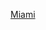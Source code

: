 {{US county navigation box
| template_name = 邁阿密縣 (印地安納州)
| collapse_state = 
| listclass = hlist
| county = 邁阿密縣
| state = 印地安納州

| map_image = Map of Indiana highlighting Miami County.svg
| map_caption = 
| map_size = 100x100

| seat = 秘魯

| title1 = [[都市]]
| body1 = 
* [[秘魯 (印地安納州)|秘魯]]

| title2 = [[鎮|市鎮]]
| body2  = 
* [[安博伊 (印地安納州)|安博伊]]
* [[邦克山 (印地安納州)|邦克山]]
* [[康弗斯 (印地安納州)|康弗斯]]‡ 
* [[丹佛 (印地安納州)|丹佛]]
* [[梅西 (印地安納州)|梅西]]

| title3 = [[行政鎮區]]
| body3  =
* [[艾倫鎮區 (印地安納州邁阿密縣)|艾倫]]
* [[巴特勒鎮區 (印地安納州邁阿密縣)|巴特勒]]
* [[克萊鎮區 (印地安納州邁阿密縣)|克萊]]
* [[迪爾克里克鎮區 (印地安納州邁阿密縣)|迪爾克里克]]
* [[伊利鎮區 (印地安納州邁阿密縣)|伊利]]
* [[哈里森鎮區 (印地安納州邁阿密縣)|哈里森]]
* [[傑克遜鎮區 (印地安納州邁阿密縣)|傑克遜]]
* [[傑佛遜鎮區 (印地安納州邁阿密縣)|傑佛遜]]
* [[佩里鎮區 (印地安納州邁阿密縣)|佩里]]
* [[秘魯鎮區 (印地安納州邁阿密縣)|秘魯]]
* [[派普克里克鎮區 (印地安納州邁阿密縣)|派普克里克]]
* [[里奇蘭鎮區 (印地安納州邁阿密縣)|里奇蘭]]
* [[尤尼昂鎮區 (印地安納州邁阿密縣)|尤尼昂]]
* [[華盛頓鎮區 (印地安納州邁阿密縣)|華盛頓]]

| title4 = [[人口普查指定地區]]
| body4 = 
* [[格里索姆空軍基地]]‡ 
* [[墨西哥 (印地安納州)|墨西哥]]

| title5 = [[非建制地區]]
| body5 = 
* [[伯內茨斯威奇 (印地安納州)|伯內茨斯威奇]]
* [[伯明罕 (印地安納州)|伯明罕]]
* [[奇利 (印地安納州)|奇利]]
* [[考特 (印地安納州)|考特]]
* [[迪茲維爾 (印地安納州)|迪茲維爾]]
* [[杜伊爾 (印地安納州)|杜伊爾]]
* [[伊利 (印地安納州邁阿密縣)|伊利]]
* [[弗羅拉 (印地安納州邁阿密縣)|弗羅拉]]
* [[吉列德 (印地安納州)|吉列德]]
* [[洛里 (印地安納州)|洛里]]
* [[麥格勞斯維爾 (印地安納州)|麥格勞斯維爾]]
* [[邁阿密 (印地安納州)|邁阿密]]
* [[尼德 (印地安納州)|尼德]]
* [[新聖菲 (印地安納州)|新聖菲]]
* [[北格羅夫 (印地安納州)|北格羅夫]]
* [[奧克代爾 (印地安納州)|奧克代爾]]
* [[奧克利 (印地安納州邁阿密縣)|奧克利]]
* [[公園景高地 (印地安納州)|公園景高地]]
* [[皮奧里亞 (印地安納州邁阿密縣)|皮奧里亞]]
* [[佩里斯堡 (印地安納州)|佩里斯堡]]
* [[佩蒂斯維爾 (印地安納州)|佩蒂斯維爾]]
* [[里奇維尤 (印地安納州)|里奇維尤]]
* [[聖菲 (印地安納州邁阿密縣)|聖菲]]
* [[南秘魯 (印地安納州)|南秘魯]]
* [[斯托克代爾 (印地安納州)|斯托克代爾]]‡
* [[沃皮康 (印地安納州)|沃皮康]]
* [[威爾斯 (印地安納州)|威爾斯]]

| title6 = [[鬼鎮]]
| body6 = 
* {{tsl|en|Anson, Indiana|安森 (印地安納州)|安森}}
* {{tsl|en|Brownell, Indiana|布朗內爾 (印地安納州)|布朗內爾}}
* {{tsl|en|Busaco, Indiana|布薩科 (印地安納州)|布薩科}}
* {{tsl|en|Cary, Miami County, Indiana|卡里 (印地安納州邁阿密縣)|卡里}}
* [[五角 (印地安納州)|五角]]
* {{tsl|en|Hooversburg, Indiana|胡佛斯堡 (印地安納州)|胡佛斯堡}}
* [[利昂達 (印地安納州)|利昂達]]
* {{tsl|en|Niconza, Indiana|尼康扎 (印地安納州)|尼康扎}}
* {{tsl|en|Paw Paw, Indiana|波波 (印地安納州)|波波}}
* {{tsl|en|Snow Hill, Miami County, Indiana|斯諾希爾 (印地安納州邁阿密縣)|斯諾希爾}}
* {{tsl|en|Stringtown, Miami County, Indiana|斯特林敦 (印地安納州邁阿密縣)|斯特林敦}}
* {{tsl|en|Wagoner, Indiana|瓦戈納 (印地安納州)|瓦戈納}}
* {{tsl|en|Wooleytown, Indiana|伍利敦 (印地安納州)|伍利敦}}

| title7 = 備註
| body7 = ‡該聚居地有部分隸屬其他縣份

}}<noinclude>
[[Category:印第安納州縣份導航模板|Miami]]
</noinclude>